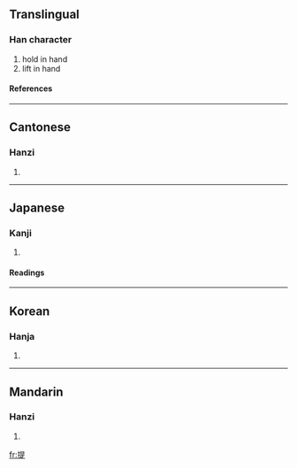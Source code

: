 ==Translingual==
{{Han stroke|[[Image:提-order.gif]]}}
===Han character===
{{Han char|rn=64|rad=手|as=09|sn=12|four=5608<sub>1</sub>|canj=手日一人 (QAMO)|ids=⿰[[扌]][[是]]}}
# hold in hand
# lift in hand
====References====
{{Han ref|kx=0441.220|dkj=12344|dj=0792.170|hdz=31915.020|uh=63D0|ud=25552|bh=B4A3|bd=46243}}
----

==Cantonese==
===Hanzi===
{{yue-hanzi|jyut=|y=tai4}}
# {{defn|Cantonese}}
----
==Japanese==
===Kanji===
{{ja-kanji|grade=5|rs=手09}}
# {{defn|Japanese}} 
====Readings====
{{ja-readings|on=[[てい]] (tei), [[だい]] (dai)|kun=[[さげる]] (sageru)}}
----
==Korean==
===Hanja===
{{ko-hanja|hangeul=[[제]], [[시]]|eumhun=끌다, 거느리다 |rv=je, si|mr=che, si|y=cey, si}}
# {{defn|Korean}}
----
==Mandarin==
===Hanzi===
{{cmn-hanzi|pin=[[tí]] ([[ti2]])|wg=t'i<sup>2</sup>}}
# {{defn|Mandarin}}

[[fr:提]]